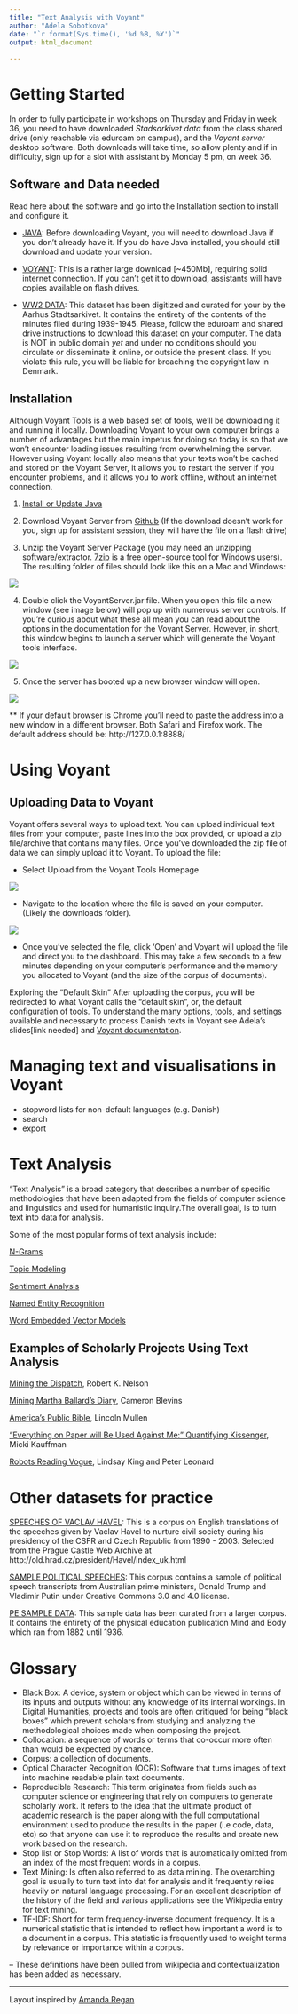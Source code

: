 ```yaml
---
title: "Text Analysis with Voyant"
author: "Adela Sobotkova"
date: "`r format(Sys.time(), '%d %B, %Y')`"
output: html_document
 
---
```

# Getting Started

In order to fully participate in workshops on Thursday and Friday in week 36, you need to have downloaded *Stadsarkivet data* from the class shared drive (only reachable via eduroam on campus), and the *Voyant server* desktop software. Both downloads will take time, so allow plenty and if in difficulty, sign up for a slot with assistant by Monday 5 pm, on week 36. 

## Software and Data needed

Read here about the software and go into the Installation section to install and configure it. 

- [JAVA](https://www.java.com/en/): Before downloading Voyant, you will need to download Java if you don’t already have it. If you do have Java installed, you should still download and update your version.  

- [VOYANT](http://docs.voyant-tools.org/resources/run-your-own/voyant-server/#download): This is a rather large download [~450Mb], requiring solid internet connection. If you can’t get it to download, assistants will have copies available on flash drives.

- [WW2 DATA](https://linkneeded.com): This dataset has been digitized and curated for your by the Aarhus Stadtsarkivet. It contains the entirety of the contents of the minutes filed during 1939-1945. Please, follow the eduroam and shared drive instructions to download this dataset on your computer. The data is NOT in public domain *yet* and under no conditions should you circulate or disseminate it online, or outside the present class. If you violate this rule, you will be liable for breaching the copyright law in Denmark. 

## Installation

Although Voyant Tools is a web based set of tools, we’ll be downloading it and running it locally. Downloading Voyant to your own computer brings a number of advantages but the main impetus for doing so today is so that we won’t encounter loading issues resulting from overwhelming the server. However using Voyant locally also means that your texts won’t be cached and stored on the Voyant Server, it allows you to restart the server if you encounter problems, and it allows you to work offline, without an internet connection.

1. [Install or Update Java](https://www.java.com/en/)

2. Download Voyant Server from [Github](https://github.com/sgsinclair/VoyantServer/releases/tag/2.4.0-M45) (If the download doesn’t work for you, sign up for assistant session, they will have the file on a flash drive)

3. Unzip the Voyant Server Package (you may need an unzipping software/extractor. [7zip](https://www.7-zip.org/) is a free open-source tool for Windows users). The resulting folder of files should look like this on a Mac and Windows:


![](images/mac-voyant-server-zip-contents.png)

[comment]:#![](images/w10-voyant-server-zip-contents.png)


4. Double click the VoyantServer.jar file. When you open this file a new window (see image below) will pop up with numerous server controls. If you’re curious about what these all mean you can read about the options in the documentation for the Voyant Server. However, in short, this window begins to launch a server which will generate the Voyant tools interface.

![](images/voyantserver-controls.png)


5. Once the server has booted up a new browser window will open.

![](images/voyantserver-home.png)

** If your default browser is Chrome you’ll need to paste the address into a new window in a different browser. Both Safari and Firefox work. The default address should be: 
http://127.0.0.1:8888/


# Using Voyant

## Uploading Data to Voyant
Voyant offers several ways to upload text. You can upload individual text files from your computer, paste lines into the box provided, or upload a zip file/archive that contains many files. Once you’ve downloaded the zip file of data we can simply upload it to Voyant. To upload the file:

- Select Upload from the Voyant Tools Homepage

![](images/voyantserver-home.png)

- Navigate to the location where the file is saved on your computer. (Likely the downloads folder).

![](images/upload-data.png)

- Once you’ve selected the file, click 'Open' and Voyant will upload the file and direct you to the dashboard. This may take a few seconds to a few minutes depending on your computer's performance and the memory you allocated to Voyant (and the size of the corpus of documents). 


Exploring the “Default Skin”
After uploading the corpus, you will be redirected to what Voyant calls the “default skin”, or, the default configuration of tools. To understand the many options, tools, and settings available and necessary to process  Danish texts in Voyant see Adela's slides[link needed] and [Voyant documentation](http://voyant-tools.org/docs/#!/guide).

# Managing text and visualisations in Voyant

- stopword lists for non-default languages (e.g. Danish)
- search
- export

# Text Analysis

“Text Analysis” is a broad category that describes a number of specific methodologies that have been adapted from the fields of computer science and linguistics and used for humanistic inquiry.The overall goal, is to turn text into data for analysis.

Some of the most popular forms of text analysis include:

[N-Grams](https://en.wikipedia.org/wiki/N-gram)

[Topic Modeling](https://en.wikipedia.org/wiki/Topic_model)

[Sentiment Analysis](https://en.wikipedia.org/wiki/Sentiment_analysis)

[Named Entity Recognition](https://en.wikipedia.org/wiki/Named-entity_recognition)

[Word Embedded Vector Models](https://en.wikipedia.org/wiki/Vector_space_model)

## Examples of Scholarly Projects Using Text Analysis

[Mining the Dispatch](http://dsl.richmond.edu/dispatch/), Robert K. Nelson

[Mining Martha Ballard’s Diary](http://www.cameronblevins.org/martha-ballards-diary/), Cameron Blevins

[America’s Public Bible](https://americaspublicbible.org/), Lincoln Mullen

[“Everything on Paper will Be Used Against Me:” Quantifying Kissenger](https://blog.quantifyingkissinger.com/), Micki Kauffman

[Robots Reading Vogue](http://bookworm.library.yale.edu/), Lindsay King and Peter Leonard

# Other datasets for practice

[SPEECHES OF VACLAV HAVEL](https://bit.ly/HavelSpeeches): This is a corpus on English translations of the speeches given by Vaclav Havel to nurture civil society during his presidency of the CSFR and Czech Republic from 1990 - 2003. Selected from the Prague Castle Web Archive at http://old.hrad.cz/president/Havel/index_uk.html  

[SAMPLE POLITICAL SPEECHES](https://bit.ly/VoyantPoliticalSpeeches): This corpus contains a sample of political speech transcripts from Australian prime ministers, Donald Trump and Vladimir Putin under Creative Commons 3.0 and 4.0 license. 

[PE SAMPLE DATA](https://github.com/regan008/MindandBodyCorpus): This sample data has been curated from a larger corpus. It contains the entirety of the physical education publication Mind and Body which ran from 1882 until 1936.

# Glossary
- Black Box: A device, system or object which can be viewed in terms of its inputs and outputs without any knowledge of its internal workings. In Digital Humanities, projects and tools are often critiqued for being “black boxes” which prevent scholars from studying and analyzing the methodological choices made when composing the project.
- Collocation: a sequence of words or terms that co-occur more often than would be expected by chance.
- Corpus: a collection of documents.
- Optical Character Recognition (OCR): Software that turns images of text into machine readable plain text documents.
- Reproducible Research: This term originates from fields such as computer science or engineering that rely on computers to generate scholarly work. It refers to the idea that the ultimate product of academic research is the paper along with the full computational environment used to produce the results in the paper (i.e code, data, etc) so that anyone can use it to reproduce the results and create new work based on the research.
- Stop list or Stop Words: A list of words that is automatically omitted from an index of the most frequent words in a corpus.
- Text Mining: Is often also referred to as data mining. The overarching goal is usually to turn text into dat for analysis and it frequently relies heavily on natural language processing. For an excellent description of the history of the field and various applications see the Wikipedia entry for text mining.
- TF-IDF: Short for term frequency-inverse document frequency. It is a numerical statistic that is intended to reflect how important a word is to a document in a corpus. This statistic is frequently used to weight terms by relevance or importance within a corpus.

-- These definitions have been pulled from wikipedia and contextualization has been added as necessary.

---
Layout inspired by [Amanda Regan](https://www.amanda-regan.com/Workshop-UCR/)



